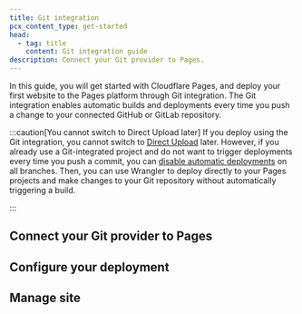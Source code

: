 ```yaml
---
title: Git integration
pcx_content_type: get-started
head:
  - tag: title
    content: Git integration guide
description: Connect your Git provider to Pages.
---
```



In this guide, you will get started with Cloudflare Pages, and deploy your first website to the Pages platform through Git integration. The Git integration enables automatic builds and deployments every time you push a change to your connected GitHub or GitLab repository.

:::caution[You cannot switch to Direct Upload later]
If you deploy using the Git integration, you cannot switch to [Direct Upload](/pages/get-started/direct-upload/) later. However, if you already use a Git-integrated project and do not want to trigger deployments every time you push a commit, you can [disable automatic deployments](/pages/configuration/git-integration/#disable-automatic-deployments) on all branches. Then, you can use Wrangler to deploy directly to your Pages projects and make changes to your Git repository without automatically triggering a build.

:::

## Connect your Git provider to Pages

<Render file="get-started-git-connect-pages" product="pages" />

## Configure your deployment

<Render file="get-started-git-configure-deployment" product="pages" />

## Manage site

<Render file="get-started-git-manage-site" product="pages" />
